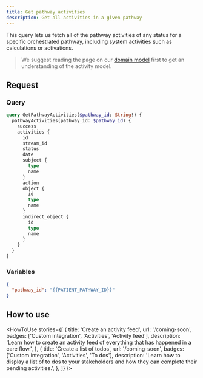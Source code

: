 ```yaml
---
title: Get pathway activities
description: Get all activities in a given pathway
---
```


This query lets us fetch all of the pathway activities of any status for a specific orchestrated pathway, including system activities such as calculations or activations.

> We suggest reading the page on our [domain model](/awell-orchestration/docs/getting-started/domain-model) first to get an understanding of the activity model.

## Request

### Query

```graphql
query GetPathwayActivities($pathway_id: String!) {
  pathwayActivities(pathway_id: $pathway_id) {
    success
    activities {
      id
      stream_id
      status
      date
      subject {
        type
        name
      }
      action
      object {
        id
        type
        name
      }
      indirect_object {
        id
        type
        name
      }
    }
  }
}
```

### Variables

```json
{
  "pathway_id": "{{PATIENT_PATHWAY_ID}}"
}
```

## How to use

<HowToUse
  stories={[
    {
      title: 'Create an activity feed',
      url: '/coming-soon',
      badges: ['Custom integration', 'Activities', 'Activity feed'],
      description:
        'Learn how to create an activity feed of everything that has happened in a care flow.',
    },
    {
      title: 'Create a list of todos',
      url: '/coming-soon',
      badges: ['Custom integration', 'Activities', 'To dos'],
      description:
        'Learn how to display a list of to dos to your stakeholders and how they can complete their pending activities.',
    },
  ]}
/>
